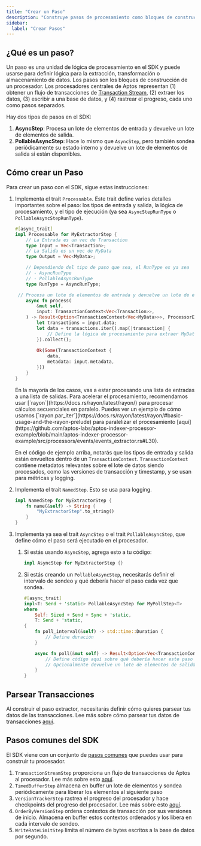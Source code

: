 ```yaml
---
title: "Crear un Paso"
description: "Construye pasos de procesamiento como bloques de construcción para procesadores del SDK de Indexer de Aptos con lógica de extracción, transformación y almacenamiento"
sidebar:
  label: "Crear Pasos"
---
```



## ¿Qué es un paso?

Un paso es una unidad de lógica de procesamiento en el SDK y puede usarse para definir lógica para la extracción, transformación o almacenamiento de datos.
Los pasos son los bloques de construcción de un procesador.
Los procesadores centrales de Aptos representan (1) obtener un flujo de transacciones de [Transaction Stream](/es/build/indexer/txn-stream), (2) extraer los datos, (3) escribir a una base de datos, y (4) rastrear el progreso, cada uno como pasos separados.

Hay dos tipos de pasos en el SDK:

1. **AsyncStep**: Procesa un lote de elementos de entrada y devuelve un lote de elementos de salida.
2. **PollableAsyncStep**: Hace lo mismo que `AsyncStep`, pero también sondea periódicamente su estado interno y devuelve un lote de elementos de salida si están disponibles.

## Cómo crear un Paso

Para crear un paso con el SDK, sigue estas instrucciones:

1. Implementa el trait `Processable`. Este trait define varios detalles importantes sobre el paso: los tipos de entrada y salida, la lógica de procesamiento, y el tipo de ejecución (ya sea `AsyncStepRunType` o `PollableAsyncStepRunType`).

   ```rust
   #[async_trait]
   impl Processable for MyExtractorStep {
       // La Entrada es un vec de Transaction 
       type Input = Vec<Transaction>;
       // La Salida es un vec de MyData
       type Output = Vec<MyData>;

       // Dependiendo del tipo de paso que sea, el RunType es ya sea
       // - AsyncRunType
       // - PollableAsyncRunType
       type RunType = AsyncRunType;

   	// Procesa un lote de elementos de entrada y devuelve un lote de elementos de salida.
       async fn process(
           &mut self,
           input: TransactionContext<Vec<Transaction>>,
       ) -> Result<Option<TransactionContext<Vec<MyData>>>, ProcessorError> {
           let transactions = input.data;
           let data = transactions.iter().map(|transaction| {
               // Define la lógica de procesamiento para extraer MyData de una Transaction
           }).collect();
           
           Ok(Some(TransactionContext {
               data,
               metadata: input.metadata,
           }))
       }
   }
   ```

   <Aside type="note">
     En la mayoría de los casos, vas a estar procesando una lista de entradas a una lista de salidas.
     Para acelerar el procesamiento, recomendamos usar [`rayon`](https://docs.rs/rayon/latest/rayon/) para procesar cálculos secuenciales en paralelo.
     Puedes ver un ejemplo de cómo usamos [`rayon.par_iter`](https://docs.rs/rayon/latest/rayon/#basic-usage-and-the-rayon-prelude) para paralelizar el procesamiento [aquí](https://github.com/aptos-labs/aptos-indexer-processor-example/blob/main/aptos-indexer-processor-example/src/processors/events/events_extractor.rs#L30).
   </Aside>

   En el código de ejemplo arriba, notarás que los tipos de entrada y salida están envueltos dentro de un `TransactionContext`.
   `TransactionContext` contiene metadatos relevantes sobre el lote de datos siendo procesados, como las versiones de transacción y timestamp, y se usan para métricas y logging.

2. Implementa el trait `NamedStep`. Esto se usa para logging.

   ```rust
   impl NamedStep for MyExtractorStep {
       fn name(&self) -> String {
           "MyExtractorStep".to_string()
       }
   }
   ```

3. Implementa ya sea el trait `AsyncStep` o el trait `PollableAsyncStep`, que define cómo el paso será ejecutado en el procesador.
   1. Si estás usando `AsyncStep`, agrega esto a tu código:

      ```rust
      impl AsyncStep for MyExtractorStep {}
      ```

   2. Si estás creando un `PollableAsyncStep`, necesitarás definir el intervalo de sondeo y qué debería hacer el paso cada vez que sondea.

      ```rust
      #[async_trait]
      impl<T: Send + 'static> PollableAsyncStep for MyPollStep<T>
      where
          Self: Sized + Send + Sync + 'static,
          T: Send + 'static,
      {
          fn poll_interval(&self) -> std::time::Duration {
              // Define duración
          }

          async fn poll(&mut self) -> Result<Option<Vec<TransactionContext<T>>>, ProcessorError> {
              // Define código aquí sobre qué debería hacer este paso cada vez que sondea
              // Opcionalmente devuelve un lote de elementos de salida
          }
      }
      ```

## Parsear Transacciones

Al construir el paso extractor, necesitarás definir cómo quieres parsear tus datos de las transacciones.
Lee más sobre cómo parsear tus datos de transacciones [aquí](/es/build/indexer/indexer-sdk/documentation/steps/parsing-txns).

## Pasos comunes del SDK

El SDK viene con un conjunto de [pasos comunes](https://github.com/aptos-labs/aptos-indexer-processor-sdk/tree/main/aptos-indexer-processors-sdk/sdk/src/common_steps) que puedes usar para construir tu procesador.

1. `TransactionStreamStep` proporciona un flujo de transacciones de Aptos al procesador. Lee más sobre esto [aquí](/es/build/indexer/indexer-sdk/documentation/steps/transaction-stream).
2. `TimedBufferStep` almacena en buffer un lote de elementos y sondea periódicamente para liberar los elementos al siguiente paso
3. `VersionTrackerStep` rastrea el progreso del procesador y hace checkpoints del progreso del procesador. Lee más sobre esto [aquí](/es/build/indexer/indexer-sdk/documentation/version-tracking).
4. `OrderByVersionStep` ordena contextos de transacción por sus versiones de inicio. Almacena en buffer estos contextos ordenados y los libera en cada intervalo de sondeo.
5. `WriteRateLimitStep` limita el número de bytes escritos a la base de datos por segundo.
